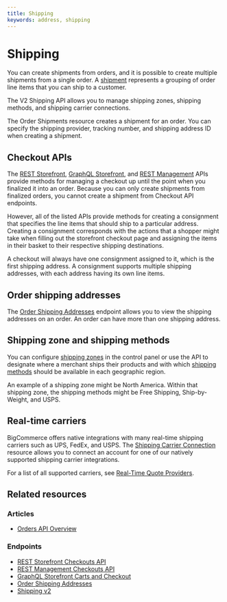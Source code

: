 ```yaml
---
title: Shipping
keywords: address, shipping
---
```


# Shipping

You can create shipments from orders, and it is possible to create multiple shipments from a single order. A [shipment](/docs/rest-management/orders/order-shipments#create-order-shipment) represents a grouping of order line items that you can ship to a customer. 

The V2 Shipping API allows you to manage shipping zones, shipping methods, and shipping carrier connections.

The Order Shipments resource creates a shipment for an order. You can specify the shipping provider, tracking number, and shipping address ID when creating a shipment.

## Checkout APIs

The [REST Storefront](/docs/rest-management/checkouts), [GraphQL Storefront](/docs/storefront/cart-checkout/guide/graphql-storefront), and [REST Management](/docs/rest-storefront/checkouts) APIs provide methods for managing a checkout up until the point when you finalized it into an order. Because you can only create shipments from finalized orders, you cannot create a shipment from Checkout API endpoints.

However, all of the listed APIs provide methods for creating a consignment that specifies the line items that should ship to a particular address. Creating a consignment corresponds with the actions that a shopper might take when filling out the storefront checkout page and assigning the items in their basket to their respective shipping destinations.

A checkout will always have one consignment assigned to it, which is the first shipping address. A consignment supports multiple shipping addresses, with each address having its own line items.

## Order shipping addresses

The [Order Shipping Addresses](/docs/rest-management/orders/order-shipping-addresses) endpoint allows you to view the shipping addresses on an order. An order can have more than one shipping address.

## Shipping zone and shipping methods

You can configure [shipping zones](/docs/rest-management/shipping-v2/shipping-zones) in the control panel or use the API to designate where a merchant ships their products and with which [shipping methods](/docs/rest-management/shipping-v2/shipping-method) should be available in each geographic region.

An example of a shipping zone might be North America. Within that shipping zone, the shipping methods might be Free Shipping, Ship-by-Weight, and USPS.

## Real-time carriers

BigCommerce offers native integrations with many real-time shipping carriers such as UPS, FedEx, and USPS. The [Shipping Carrier Connection](/docs/rest-management/shipping-v2/shipping-carrier) resource allows you to connect an account for one of our natively supported shipping carrier integrations.

For a list of all supported carriers, see [Real-Time Quote Providers](https://support.bigcommerce.com/s/article/Setting-Up-a-Real-Time-Shipping-Quote-Shipping-Method?language=en_US#providers).

## Related resources

### Articles
* [Orders API Overview](/docs/store-operations/orders)

### Endpoints
* [REST Storefront Checkouts API](/docs/rest-management/checkouts)
* [REST Management Checkouts API](/docs/rest-storefront/checkouts)
* [GraphQL Storefront Carts and Checkout](/api-docs/storefront/graphql/carts-and-checkout)
* [Order Shipping Addresses](/docs/rest-management/orders/order-shipping-addresses)
* [Shipping v2](/docs/rest-management/shipping-v2)
